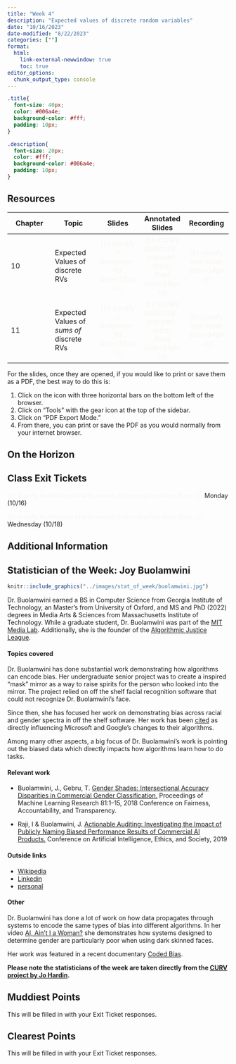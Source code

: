 ```yaml
---
title: "Week 4"
description: "Expected values of discrete random variables"
date: "10/16/2023"
date-modified: "8/22/2023"
categories: [""]
format: 
  html:
    link-external-newwindow: true
    toc: true
editor_options: 
  chunk_output_type: console
---
```


```css
.title{
  font-size: 40px;
  color: #006a4e;
  background-color: #fff;
  padding: 10px;
}

.description{
  font-size: 20px;
  color: #fff;
  background-color: #006a4e;
  padding: 10px;
}
```

## Resources

| Chapter | Topic                                     |                                Slides                                 |                                  Annotated Slides                                  |                           Recording                           |
|---------------|---------------|:-------------:|:-------------:|:-------------:|
| 10      | Expected Values of discrete RVs           | [{{< iconify ri slideshow-fill size=30px >}}]{style="color:#f8f5f0;"} | [{{< iconify pepicons-pop pen-circle-filled size=29px >}}]{style="color:#f8f5f0;"} | [{{< iconify mdi video size=34px >}}]{style="color:#f8f5f0;"} |
| 11      | Expected Values of *sums of* discrete RVs | [{{< iconify ri slideshow-fill size=30px >}}]{style="color:#f8f5f0;"} | [{{< iconify pepicons-pop pen-circle-filled size=29px >}}]{style="color:#f8f5f0;"} | [{{< iconify mdi video size=34px >}}]{style="color:#f8f5f0;"} |

For the slides, once they are opened, if you would like to print or save them as a PDF, the best way to do this is:

1.  Click on the icon with three horizontal bars on the bottom left of the browser.
2.  Click on "Tools" with the gear icon at the top of the sidebar.
3.  Click on "PDF Export Mode."
4.  From there, you can print or save the PDF as you would normally from your internet browser.

## On the Horizon

## Class Exit Tickets

[{{< iconify healthicons health-worker-form-negative size=30px >}}]{style="color:#f8f5f0;"} Monday (10/16)

[{{< iconify healthicons health-worker-form-negative size=30px >}}]{style="color:#f8f5f0;"} Wednesday (10/18)

## Additional Information

## Statistician of the Week: Joy Buolamwini

::: {.grid}

::: {.g-col-4}
```r
knitr::include_graphics("../images/stat_of_week/buolamwini.jpg")
```
:::

:::{.g-col-8}

Dr. Buolamwini earned a BS in Computer Science from Georgia Institute of Technology, an Master's from University of Oxford, and MS and PhD (2022) degrees in Media Arts & Sciences from Massachusetts Institute of Technology.  While a graduate student, Dr. Buolamwini was part of the <a href = "https://www.media.mit.edu/" target = "_blank">MIT Media Lab</a>.  Additionally, she is the founder of the <a href = "https://www.ajl.org/" target = "_blank">Algorithmic Justice League</a>.

:::

:::


#### Topics covered

Dr. Buolamwini has done substantial work demonstrating how algorithms can encode bias.  Her undergraduate senior project was to create a inspired "mask" mirror as a way to raise spirits for the person who looked into the mirror.  The project relied on off the shelf facial recognition software that could not recognize Dr. Buolamwini's face.

Since then, she has focused her work on demonstrating bias across racial and gender spectra in off the shelf software.  Her work has been <a href = "https://www.biometricupdate.com/202003/tech-giants-pressured-to-follow-google-in-removing-gender-labels-from-computer-vision-services" target = "_blank">cited</a> as directly influencing Microsoft and Google's changes to their algorithms.

Among many other aspects, a big focus of Dr. Buolamwini's work is pointing out the biased data which directly impacts how algorithms learn how to do tasks.


#### Relevant work

* Buolamwini, J., Gebru, T. <a href = "https://proceedings.mlr.press/v81/buolamwini18a/buolamwini18a.pdf" target = "_blank">Gender Shades: Intersectional Accuracy Disparities in Commercial Gender Classification.</a> Proceedings of Machine Learning Research 81:1–15, 2018 Conference on Fairness, Accountability, and Transparency.

* Raji, I & Buolamwini, J. <a href = "https://doi.org/10.1145/3306618.3314244" target = "_blank">Actionable Auditing: Investigating the Impact of Publicly Naming Biased Performance Results of Commercial AI Products.</a> Conference on Artificial Intelligence, Ethics, and Society, 2019

#### Outside links

* [Wikipedia](https://en.wikipedia.org/wiki/Joy_Buolamwini)
* [Linkedin](https://www.linkedin.com/in/buolamwini/)
* [personal](https://www.poetofcode.com/)


####  Other

Dr. Buolamwini has done a lot of work on how data propagates through systems to encode the same types of bias into different algorithms.  In her video <a href = "https://www.youtube.com/watch?v=QxuyfWoVV98" target = "_blank">AI, Ain't I a Woman?</a> she demonstrates how systems designed to determine gender are particularly poor when using dark skinned faces.

Her work was featured in a recent documentary <a href = "https://www.codedbias.com/" target = "_blank">Coded Bias</a>.

**Please note the statisticians of the week are taken directly from the [CURV project by Jo Hardin](https://hardin47.github.io/CURV/).**

## Muddiest Points

This will be filled in with your Exit Ticket responses.

## Clearest Points

This will be filled in with your Exit Ticket responses.
